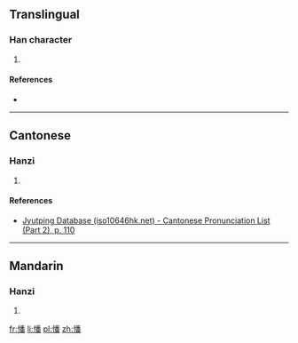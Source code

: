 ==Translingual==

===Han character===
{{Han char|rn=61|rad=心|as=12|sn=15|four=|canj=PHDW|ids=⿰忄番}}

# {{defn|Han|sort=心12}}

====References====
* {{Han ref|kx=0403.170|dkj=11237|dj=0743.190|hdz=42355.090|uh=61A3|ud=24995}}

----

==Cantonese==

===Hanzi===
{{yue-hanzi|jyut=faan1|y=faan1}}

# {{defn|lang=yue|sort=心12}}

====References====
* [http://www.iso10646hk.net/jp/document/download.jsp Jyutping Database (iso10646hk.net) - Cantonese Pronunciation List (Part 2), p. 110]

----

==Mandarin==

===Hanzi===
{{cmn-hanzi|pin=[[fān]] ([[fan1]])|wg=fan<sup>1</sup>}}

# {{defn|lang=cmn|sort=心12}}

[[fr:憣]]
[[li:憣]]
[[pl:憣]]
[[zh:憣]]
